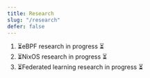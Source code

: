 ```yaml
---
title: Research
slug: "/research"
defer: false
---
```


1. ⏳eBPF research in progress ⏳
2. ⏳NixOS research in progress ⏳
3. ⏳Federated learning research in progress ⏳
